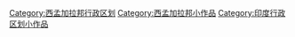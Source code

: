{{hiddencat}}
[[Category:西孟加拉邦行政区划|Category:西孟加拉邦行政区划]]
[[Category:西孟加拉邦小作品|Category:西孟加拉邦小作品]]
[[Category:印度行政区划小作品|Category:印度行政区划小作品]]